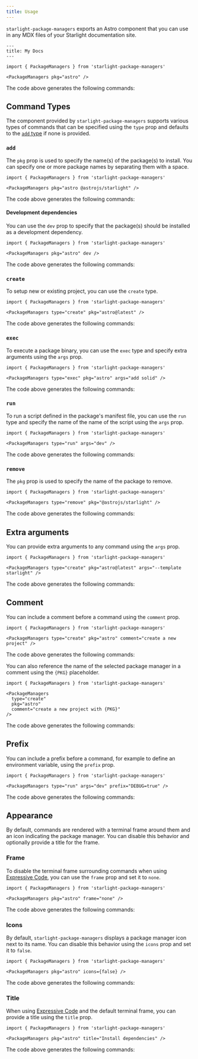 ```yaml
---
title: Usage
---
```



`starlight-package-managers` exports an Astro component that you can use in any MDX files of your Starlight documentation site.

```mdx title="src/content/docs/example.mdx"
---
title: My Docs
---

import { PackageManagers } from 'starlight-package-managers'

<PackageManagers pkg="astro" />
```

The code above generates the following commands:

<PackageManagers pkg="astro" />

## Command Types

The component provided by `starlight-package-managers` supports various types of commands that can be specified using the `type` prop and defaults to the [`add` type](#add) if none is provided.

### `add`

The `pkg` prop is used to specify the name(s) of the package(s) to install. You can specify one or more package names by separating them with a space.

```mdx title="src/content/docs/example.mdx" 'pkg="astro @astrojs/starlight"'
import { PackageManagers } from 'starlight-package-managers'

<PackageManagers pkg="astro @astrojs/starlight" />
```

The code above generates the following commands:

<PackageManagers pkg="astro @astrojs/starlight" />

#### Development dependencies

You can use the `dev` prop to specify that the package(s) should be installed as a development dependency.

```mdx title="src/content/docs/example.mdx" "dev"
import { PackageManagers } from 'starlight-package-managers'

<PackageManagers pkg="astro" dev />
```

The code above generates the following commands:

<PackageManagers pkg="astro" dev />

### `create`

To setup new or existing project, you can use the `create` type.

```mdx title="src/content/docs/example.mdx" 'type="create"'
import { PackageManagers } from 'starlight-package-managers'

<PackageManagers type="create" pkg="astro@latest" />
```

The code above generates the following commands:

<PackageManagers type="create" pkg="astro@latest" />

### `exec`

To execute a package binary, you can use the `exec` type and specify extra arguments using the `args` prop.

```mdx title="src/content/docs/example.mdx" 'type="exec"' 'args="add solid"'
import { PackageManagers } from 'starlight-package-managers'

<PackageManagers type="exec" pkg="astro" args="add solid" />
```

The code above generates the following commands:

<PackageManagers type="exec" pkg="astro" args="add solid" />

### `run`

To run a script defined in the package's manifest file, you can use the `run` type and specify the name of the name of the script using the `args` prop.

```mdx title="src/content/docs/example.mdx" 'type="run"' 'args="dev"'
import { PackageManagers } from 'starlight-package-managers'

<PackageManagers type="run" args="dev" />
```

The code above generates the following commands:

<PackageManagers type="run" args="dev" />

### `remove`

The `pkg` prop is used to specify the name of the package to remove.

```mdx title="src/content/docs/example.mdx" 'type="remove"'
import { PackageManagers } from 'starlight-package-managers'

<PackageManagers type="remove" pkg="@astrojs/starlight" />
```

The code above generates the following commands:

<PackageManagers type="remove" pkg="@astrojs/starlight" />

## Extra arguments

You can provide extra arguments to any command using the `args` prop.

```mdx title="src/content/docs/example.mdx" 'args="--template starlight"'
import { PackageManagers } from 'starlight-package-managers'

<PackageManagers type="create" pkg="astro@latest" args="--template starlight" />
```

The code above generates the following commands:

<PackageManagers type="create" pkg="astro@latest" args="--template starlight" />

## Comment

You can include a comment before a command using the `comment` prop.

```mdx title="src/content/docs/example.mdx" 'comment="create a new project"'
import { PackageManagers } from 'starlight-package-managers'

<PackageManagers type="create" pkg="astro" comment="create a new project" />
```

The code above generates the following commands:

<PackageManagers type="create" pkg="astro" comment="create a new project" />

You can also reference the name of the selected package manager in a comment using the `{PKG}` placeholder.

```mdx title="src/content/docs/example.mdx" "{PKG}"
import { PackageManagers } from 'starlight-package-managers'

<PackageManagers
  type="create"
  pkg="astro"
  comment="create a new project with {PKG}"
/>
```

The code above generates the following commands:

<PackageManagers
  type="create"
  pkg="astro"
  comment="create a new project with {PKG}"
/>

## Prefix

You can include a prefix before a command, for example to define an environment variable, using the `prefix` prop.

```mdx title="src/content/docs/example.mdx" 'prefix="DEBUG=true"'
import { PackageManagers } from 'starlight-package-managers'

<PackageManagers type="run" args="dev" prefix="DEBUG=true" />
```

The code above generates the following commands:

<PackageManagers type="run" args="dev" prefix="DEBUG=true" />

## Appearance

By default, commands are rendered with a terminal frame around them and an icon indicating the package manager.
You can disable this behavior and optionally provide a title for the frame.

### Frame

To disable the terminal frame surrounding commands when using [Expressive Code](https://starlight.astro.build/reference/configuration/#expressivecode), you can use the `frame` prop and set it to `none`.

```mdx title="src/content/docs/example.mdx" 'frame="none"'
import { PackageManagers } from 'starlight-package-managers'

<PackageManagers pkg="astro" frame="none" />
```

The code above generates the following commands:

<PackageManagers pkg="astro" frame="none" />

### Icons

By default, `starlight-package-managers` displays a package manager icon next to its name.
You can disable this behavior using the `icons` prop and set it to `false`.

```mdx title="src/content/docs/example.mdx" 'icons={false}'
import { PackageManagers } from 'starlight-package-managers'

<PackageManagers pkg="astro" icons={false} />
```

The code above generates the following commands:

<PackageManagers pkg="astro" icons={false} />

### Title

When using [Expressive Code](https://starlight.astro.build/reference/configuration/#expressivecode) and the default terminal frame, you can provide a title using the `title` prop.

```mdx title="src/content/docs/example.mdx" 'title="Install dependencies"'
import { PackageManagers } from 'starlight-package-managers'

<PackageManagers pkg="astro" title="Install dependencies" />
```

The code above generates the following commands:

<PackageManagers pkg="astro" title="Install dependencies" />
